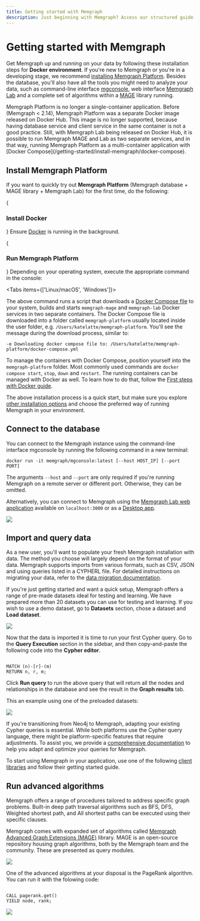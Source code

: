 ```yaml
---
title: Getting started with Memgraph
description: Just beginning with Memgraph? Access our structured guide to set up your environment, learn basic operations, and start utilizing graph computing to its fullest.
---
```



# Getting started with Memgraph

Get Memgraph up and running on your data by following these installation steps
for **Docker environment**. If you're new to Memgraph or you're in a developing
stage, we recommend [installing Memgraph
Platform](/getting-started#install-memgraph-platform). Besides the database,
you'll also have all the tools you might need to analyze your data, such as
command-line interface [mgconsole](/getting-started/cli), web interface
[Memgraph Lab](/data-visualization) and a complete set of algorithms within a
[MAGE](/advanced-algorithms) library running.

<Callout type="info">
Memgraph Platform is no longer a single-container application. Before (Memgraph
< 2.14), Memgraph Platform was a separate Docker image released on Docker Hub.
This image is no longer supported, because having database service and client
service in the same container is not a good practice. Still, with Memgraph Lab
being released on Docker Hub, it is possible to run Memgraph MAGE and Lab as two
separate services, and in that way, running Memgraph Platform as a
multi-container application with [Docker
Compose](/getting-started/install-memgraph/docker-compose).
</Callout>

## Install Memgraph Platform

If you want to quickly try out **Memgraph Platform** (Memgraph database + MAGE
library + Memgraph Lab) for the first time, do the following:

<Steps>

{<h3>Install Docker</h3>}
Ensure [Docker](https://docs.docker.com/engine/install/) is running in the
background. 

{<h3>Run Memgraph Platform</h3>}
Depending on your operating system, execute the appropriate command
in the console:

<Tabs items={['Linux/macOS', 'Windows']}>
<Tab>
<CodeSnippet code="curl https://install.memgraph.com | sh" page="getting-started" os="linux/macOS"/>
</Tab>
<Tab>
<CodeSnippet code="iwr https://windows.memgraph.com | iex" page="getting-started" os="windows"/>
</Tab>
</Tabs>

The above command runs a script that downloads a [Docker Compose
file](https://github.com/memgraph/memgraph-platform/blob/main/docker-compose.yml)
to your system, builds and starts `memgraph-mage` and `memgraph-lab` Docker
services in two separate containers. The Docker Compose file is downloaded into
a folder called `memgraph-platform` usually located inside the user folder, e.g.
`/Users/katelatte/memgraph-platform`. You'll see the message during the download
process, similar to:
 
 ```
 -e Downloading docker compose file to: /Users/katelatte/memgraph-platform/docker-compose.yml
 ```

To manage the containers with Docker Compose, position yourself into the
`memgraph-platform` folder. Most commonly used commands are `docker compose
start`, `stop`, `down` and `restart`. The running containers can be managed with
Docker as well. To learn how to do that, follow the [First steps with Docker
guide](/getting-started/first-steps-with-docker).
</Steps>

The above installation process is a quick start, but make sure you explore
[other installation options](/getting-started/install-memgraph) and choose the
preferred way of running Memgraph in your environment.
 
## Connect to the database
 
You can connect to the Memgraph instance using the command-line interface
mgconsole by running the following command in a new terminal:

```terminal
docker run -it memgraph/mgconsole:latest [--host HOST_IP] [--port PORT]
```

The arguments `--host` and `--port` are only required if you're running Memgraph on a
remote server or different port. Otherwise, they can be omitted.

Alternatively, you can connect to Memgraph using the [Memgraph Lab web
application](/data-visualization#quick-start) available on `localhost:3000` or
as a [Desktop app](https://memgraph.com/download#individual). 

![](/pages/getting-started/lab.png)


## Import and query data

As a new user, you'll want to populate your fresh Memgraph installation with
data. The method you choose will largely depend on the format of your data.
Memgraph supports imports from various formats, such as CSV, JSON and using
queries listed in a CYPHERL file. For detailed instructions on migrating your
data, refer to the [data migration documentation](/data-migration).

If you're just getting started and want a quick setup, Memgraph offers a range
of pre-made datasets ideal for testing and learning. We have prepared more than
20 datasets you can use for testing and learning. If you wish to use a demo
dataset, go to **Datasets** section, chose a dataset and **Load dataset**.

![](/pages/getting-started/first-steps/memgraph-lab-datasets.png)

Now that the data is imported it is time to run your first Cypher query. Go to
the  **Query Execution** section in the sidebar, and then copy-and-paste the
following code into the **Cypher editor**.

```cypher

MATCH (n)-[r]-(m)
RETURN n, r, m;

```

Click **Run query** to run the above query that will return all the nodes and
relationships in the database and see the result in the **Graph results** tab.

This an example using one of the preloaded datasets:

![](/pages/getting-started/first-steps/memgraph-lab-first-cypher-query.png)

If you're transitioning from Neo4j to Memgraph, adapting your existing Cypher
queries is essential. While both platforms use the Cypher query language, there
might be platform-specific features that require adjustments. To assist you, we
provide a [comprehensive documentation](/querying) to help you adapt and
optimize your queries for Memgraph.

To start using Memgraph in your application, use one of the following [client
libraries](/client-libraries) and follow their getting started guide.

## Run advanced algorithms

Memgraph offers a range of procedures tailored to address specific graph
problems. Built-in deep path traversal algorithms such as BFS, DFS, Weighted
shortest path, and All shortest paths can be executed using their specific
clauses. 

Memgraph comes with expanded set of algorithms called [Memgraph Advanced Graph
Extensions (MAGE)](/advanced-algorithms) library. MAGE is an open-source
repository housing graph algorithms, both by the Memgraph team and the
community. These are presented as query modules. 

![](/pages/getting-started/first-steps/query-modules.png)

One of the advanced algorithms at your disposal is the PageRank algorithm. You
can run it with the folowing code:

```cypher

CALL pagerank.get()
YIELD node, rank;

```

![](/pages/getting-started/first-steps/pagerank-results.png)


<CommunityLinks/>